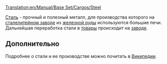 [[Translation:en/Manual/Base Set/Cargos/Steel]]
{{ru/Необходимо сделать|Необходимо исправить ссылки на статью [[en/Manual/Base Set/Cargos/Goods|Товары]] после перевода ее на русский язык}}

{{ru/Manual/Base Set/Cargos/Груз|груз=Сталь
|изображение=en/Manual/Base Set/Cargos/Steel.png
|производит=[[ru/Manual/Base Set/Industries/Сталелитейный завод|Сталелитейный завод]]
|принимает=[[ru/Manual/Base Set/Industries/Завод|Завод]]
}}

[[ru/Manual/Base Set/Cargos/Сталь|Сталь]] - прочный и полезный металл, для производства которого на [[ru/Manual/Base Set/Industries/Сталелитейный завод|сталелитейном заводе]] из [[ru/Manual/Base Set/Cargos/Железная руда|железной руды]] используются большие печи. Дальнейшая переработка стали в [[en/Manual/Base Set/Cargos/Goods|товары]] происходит на [[ru/Manual/Base Set/Industries/Завод|заводе]].

==Дополнительно==
Подробнее о стали и ее производстве можно почитать в [https://www.wikipedia.org/wiki/ru:Сталь Википедии].